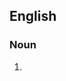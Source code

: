 ==English==

===Noun===
{{head|en|noun form|head=[[hang]]ing [[chad]]s}}

# {{plural of|hanging chad|lang=en}}